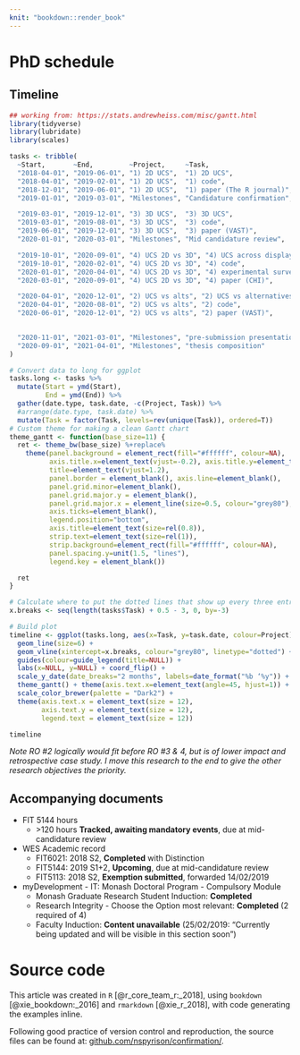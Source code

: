 ```yaml
---
knit: "bookdown::render_book"
---
```


# PhD schedule {#ch:timeline} 

## Timeline

```r
## working from: https://stats.andrewheiss.com/misc/gantt.html
library(tidyverse)
library(lubridate)
library(scales)

tasks <- tribble(
  ~Start,       ~End,         ~Project,     ~Task,
  "2018-04-01", "2019-06-01", "1) 2D UCS",  "1) 2D UCS",
  "2018-04-01", "2019-02-01", "1) 2D UCS",  "1) code",
  "2018-12-01", "2019-06-01", "1) 2D UCS",  "1) paper (The R journal)",
  "2019-01-01", "2019-03-01", "Milestones", "Candidature confirmation",

  "2019-03-01", "2019-12-01", "3) 3D UCS",  "3) 3D UCS",
  "2019-03-01", "2019-08-01", "3) 3D UCS",  "3) code",
  "2019-06-01", "2019-12-01", "3) 3D UCS",  "3) paper (VAST)",
  "2020-01-01", "2020-03-01", "Milestones", "Mid candidature review",

  "2019-10-01", "2020-09-01", "4) UCS 2D vs 3D", "4) UCS across display type",
  "2019-10-01", "2020-02-01", "4) UCS 2D vs 3D", "4) code",
  "2020-01-01", "2020-04-01", "4) UCS 2D vs 3D", "4) experimental survey",
  "2020-03-01", "2020-09-01", "4) UCS 2D vs 3D", "4) paper (CHI)",

  "2020-04-01", "2020-12-01", "2) UCS vs alts", "2) UCS vs alternatives",
  "2020-04-01", "2020-08-01", "2) UCS vs alts", "2) code",
  "2020-06-01", "2020-12-01", "2) UCS vs alts", "2) paper (VAST)",

  
  "2020-11-01", "2021-03-01", "Milestones", "pre-submission presentation",
  "2020-09-01", "2021-04-01", "Milestones", "thesis composition"
)

# Convert data to long for ggplot
tasks.long <- tasks %>%
  mutate(Start = ymd(Start),
         End = ymd(End)) %>%
  gather(date.type, task.date, -c(Project, Task)) %>%
  #arrange(date.type, task.date) %>%
  mutate(Task = factor(Task, levels=rev(unique(Task)), ordered=T))
# Custom theme for making a clean Gantt chart
theme_gantt <- function(base_size=11) {
  ret <- theme_bw(base_size) %+replace%
    theme(panel.background = element_rect(fill="#ffffff", colour=NA),
          axis.title.x=element_text(vjust=-0.2), axis.title.y=element_text(vjust=1.5),
          title=element_text(vjust=1.2),
          panel.border = element_blank(), axis.line=element_blank(),
          panel.grid.minor=element_blank(),
          panel.grid.major.y = element_blank(),
          panel.grid.major.x = element_line(size=0.5, colour="grey80"),
          axis.ticks=element_blank(),
          legend.position="bottom",
          axis.title=element_text(size=rel(0.8)),
          strip.text=element_text(size=rel(1)),
          strip.background=element_rect(fill="#ffffff", colour=NA),
          panel.spacing.y=unit(1.5, "lines"),
          legend.key = element_blank())

  ret
}

# Calculate where to put the dotted lines that show up every three entries
x.breaks <- seq(length(tasks$Task) + 0.5 - 3, 0, by=-3)

# Build plot
timeline <- ggplot(tasks.long, aes(x=Task, y=task.date, colour=Project)) +
  geom_line(size=6) +
  geom_vline(xintercept=x.breaks, colour="grey80", linetype="dotted") +
  guides(colour=guide_legend(title=NULL)) +
  labs(x=NULL, y=NULL) + coord_flip() +
  scale_y_date(date_breaks="2 months", labels=date_format("%b ‘%y")) +
  theme_gantt() + theme(axis.text.x=element_text(angle=45, hjust=1)) +
  scale_color_brewer(palette = "Dark2") +
  theme(axis.text.x = element_text(size = 12),
        axis.text.y = element_text(size = 12),
        legend.text = element_text(size = 12))

timeline
```

*Note RO #2 logically would fit before RO #3 & 4, but is of lower impact and retrospective case study. I move this research to the end to give the other research objectives the priority.*


## Accompanying documents

- FIT 5144 hours
    - \>120 hours **Tracked, awaiting mandatory events**, due at mid-candidature review
- WES Academic record
    - FIT6021: 2018 S2, **Completed** with Distinction
    - FIT5144: 2019 S1+2, **Upcoming**, due at mid-candidature review
    - FIT5113: 2018 S2, **Exemption submitted**, forwarded 14/02/2019
- myDevelopment - IT: Monash Doctoral Program - Compulsory Module
    - Monash Graduate Research Student Induction: **Completed**
    - Research Integrity - Choose the Option most relevant: **Completed** (2 required of 4)
    - Faculty Induction: **Content unavailable** (25/02/2019: "Currently being updated and will be visible in this section soon")
    
<!-- Induction To be completed within 6 months of commencement -->


# Source code {#sec:source}

This article was created in `R` [@r_core_team_r:_2018], using `bookdown` [@xie_bookdown:_2016] and `rmarkdown` [@xie_r_2018], with code generating the examples inline. 

Following good practice of version control and reproduction, the source files can be found at: [github.com/nspyrison/confirmation/](https://github.com/nspyrison/Confirmation).

